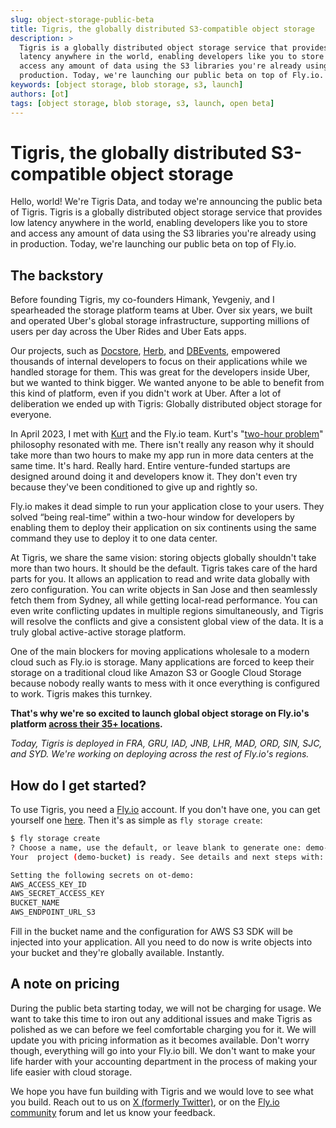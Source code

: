 ```yaml
---
slug: object-storage-public-beta
title: Tigris, the globally distributed S3-compatible object storage
description: >
  Tigris is a globally distributed object storage service that provides low
  latency anywhere in the world, enabling developers like you to store and
  access any amount of data using the S3 libraries you're already using in
  production. Today, we're launching our public beta on top of Fly.io.
keywords: [object storage, blob storage, s3, launch]
authors: [ot]
tags: [object storage, blob storage, s3, launch, open beta]
---
```


# Tigris, the globally distributed S3-compatible object storage

Hello, world! We're Tigris Data, and today we're announcing the public beta of
Tigris. Tigris is a globally distributed object storage service that provides
low latency anywhere in the world, enabling developers like you to store and
access any amount of data using the S3 libraries you're already using in
production. Today, we're launching our public beta on top of Fly.io.

## The backstory

Before founding Tigris, my co-founders Himank, Yevgeniy, and I spearheaded the
storage platform teams at Uber. Over six years, we built and operated Uber's
global storage infrastructure, supporting millions of users per day across the
Uber Rides and Uber Eats apps.

Our projects, such as
[Docstore](https://www.uber.com/en-US/blog/schemaless-sql-database/),
[Herb](https://www.uber.com/en-PK/blog/herb-datacenter-replication/), and
[DBEvents](https://www.uber.com/en-PK/blog/dbevents-ingestion-framework/),
empowered thousands of internal developers to focus on their applications while
we handled storage for them. This was great for the developers inside Uber, but
we wanted to think bigger. We wanted anyone to be able to benefit from this kind
of platform, even if you didn't work at Uber. After a lot of deliberation we
ended up with Tigris: Globally distributed object storage for everyone.

In April 2023, I met with [Kurt](https://twitter.com/mrkurt) and the Fly.io
team. Kurt's
"[two-hour problem](https://fly.io/blog/we-raised-a-bunch-of-money/)" philosophy
resonated with me. There isn't really any reason why it should take more than
two hours to make my app run in more data centers at the same time. It's hard.
Really hard. Entire venture-funded startups are designed around doing it and
developers know it. They don't even try because they've been conditioned to give
up and rightly so.

Fly.io makes it dead simple to run your application close to your users. They
solved “being real-time” within a two-hour window for developers by enabling
them to deploy their application on six continents using the same command they
use to deploy it to one data center.

At Tigris, we share the same vision: storing objects globally shouldn't take
more than two hours. It should be the default. Tigris takes care of the hard
parts for you. It allows an application to read and write data globally with
zero configuration. You can write objects in San Jose and then seamlessly fetch
them from Sydney, all while getting local-read performance. You can even write
conflicting updates in multiple regions simultaneously, and Tigris will resolve
the conflicts and give a consistent global view of the data. It is a truly
global active-active storage platform.

One of the main blockers for moving applications wholesale to a modern cloud
such as Fly.io is storage. Many applications are forced to keep their storage on
a traditional cloud like Amazon S3 or Google Cloud Storage because nobody really
wants to mess with it once everything is configured to work. Tigris makes this
turnkey.

**That's why we're so excited to launch global object storage on Fly.io's
platform [across their 35+ locations](https://fly.io/docs/reference/regions/).**

_Today, Tigris is deployed in FRA, GRU, IAD, JNB, LHR, MAD, ORD, SIN, SJC, and
SYD. We're working on deploying across the rest of Fly.io's regions._

## How do I get started?

To use Tigris, you need a [Fly.io](https://fly.io/) account. If you don't have
one, you can get yourself one [here](https://fly.io/app/sign-up). Then it's as
simple as `fly storage create`:

```bash
$ fly storage create
? Choose a name, use the default, or leave blank to generate one: demo-bucket
Your  project (demo-bucket) is ready. See details and next steps with:

Setting the following secrets on ot-demo:
AWS_ACCESS_KEY_ID
AWS_SECRET_ACCESS_KEY
BUCKET_NAME
AWS_ENDPOINT_URL_S3
```

Fill in the bucket name and the configuration for AWS S3 SDK will be injected
into your application. All you need to do now is write objects into your bucket
and they're globally available. Instantly.

## A note on pricing

During the public beta starting today, we will not be charging for usage. We
want to take this time to iron out any additional issues and make Tigris as
polished as we can before we feel comfortable charging you for it. We will
update you with pricing information as it becomes available. Don't worry though,
everything will go into your Fly.io bill. We don't want to make your life harder
with your accounting department in the process of making your life easier with
cloud storage.

We hope you have fun building with Tigris and we would love to see what you
build. Reach out to us on
[X (formerly Twitter)](https://twitter.com/TigrisData), or on the
[Fly.io community](https://community.fly.io/tag/storage) forum and let us know
your feedback.
